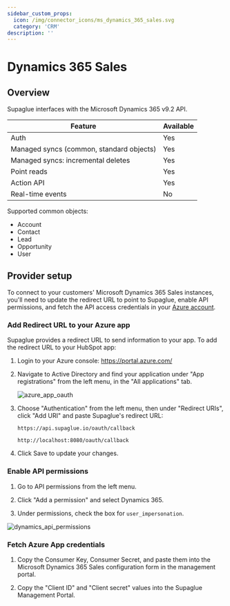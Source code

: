 ```yaml
---
sidebar_custom_props:
  icon: /img/connector_icons/ms_dynamics_365_sales.svg
  category: 'CRM'
description: ''
---
```


# Dynamics 365 Sales

## Overview

Supaglue interfaces with the Microsoft Dynamics 365 v9.2 API.

| Feature                                  | Available |
| ---------------------------------------- | --------- |
| Auth                                     | Yes       |
| Managed syncs (common, standard objects) | Yes       |
| Managed syncs: incremental deletes       | Yes       |
| Point reads                              | Yes       |
| Action API                               | Yes       |
| Real-time events                         | No        |

Supported common objects:

- Account
- Contact
- Lead
- Opportunity
- User

## Provider setup


To connect to your customers' Microsoft Dynamics 365 Sales instances, you'll need to update the redirect URL to point to Supaglue, enable API permissions, and fetch the API access credentials in your [Azure account](https://portal.azure.com/).

### Add Redirect URL to your Azure app

Supaglue provides a redirect URL to send information to your app. To add the redirect URL to your HubSpot app:

1. Login to your Azure console: <https://portal.azure.com/>
1. Navigate to Active Directory and find your application under "App registrations" from the left menu, in the "All applications" tab.

    <BrowserWindow url="https://portal.azure.com/#view/Microsoft_AAD_RegisteredApps/ApplicationMenuBlade/~/Overview/appId/6bf0afcb-7896-45d4-b6ad-b42655b4c321/isMSAApp~/false">

    ![azure_app_oauth](/img/azure_app_oauth.png 'azure app oauth')

    </BrowserWindow>

1. Choose "Authentication" from the left menu, then under "Redirect URIs", click "Add URI" and paste Supaglue's redirect URL:

    <Tabs>
    <TabItem value="supaglue-cloud" label="Supaglue Cloud" default>

    `https://api.supaglue.io/oauth/callback`

    </TabItem>
    <TabItem value="localhost" label="Localhost">

    `http://localhost:8080/oauth/callback`

    </TabItem>
    </Tabs>

1. Click Save to update your changes.

### Enable API permissions

1. Go to API permissions from the left menu.

1. Click "Add a permission" and select Dynamics 365.

1. Under permissions, check the box for `user_impersonation`.

  <BrowserWindow url="https://portal.azure.com/#view/Microsoft_AAD_RegisteredApps/ApplicationMenuBlade/~/CallAnAPI/appId/9a0ed275-1fd4-4099-b809-a2030f4f4e07/isMSAApp~/false">

  ![dynamics_api_permissions](/img/dynamics_api_permissions.png 'dynamics api permissions')

  </BrowserWindow>

### Fetch Azure App credentials

1. Copy the Consumer Key, Consumer Secret, and paste them into the Microsoft Dynamics 365 Sales configuration form in the management portal.

1. Copy the "Client ID" and "Client secret" values into the Supaglue Management Portal.

